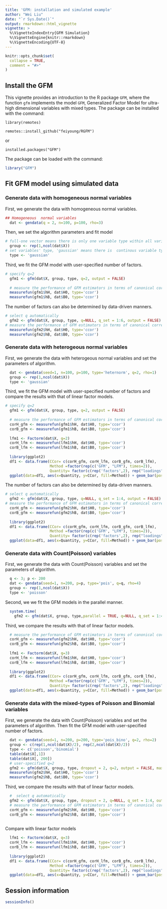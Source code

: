 ```yaml
---
title: 'GFM: installation and simulated example'
author: "Wei Liu"
date: "`r Sys.Date()`"
output: rmarkdown::html_vignette
vignette: >
  %\VignetteIndexEntry{GFM Simulation}
  %\VignetteEngine{knitr::rmarkdown}
  %\VignetteEncoding{UTF-8}
---
```


```r
knitr::opts_chunk$set(
  collapse = TRUE,
  comment = "#>"
)
```



## Install the GFM
This vignette provides an introduction to the R package `GFM`, where the function `gfm` implements the model `GFM`, Generalized Factor Model for ultra-high dimensional variables with mixed types.
The package can be installed with the command:

`library(remotes)`

`remotes::install_github("feiyoung/RGFM")`

or

`installed.packages("GFM")`

The package can be loaded with the command:
```r
library("GFM")
```

## Fit GFM model using simulated data
### Generate data with  homogeneous  normal variables
First, we generate the data with  homogeneous  normal variables.
```r
## Homogeneous  normal variables
  dat <- gendata(q = 2, n=100, p=100, rho=3)
```
Then, we set the algorithm parameters and fit model
```r
# full-one vector means there is only one variable type within all variables.
  group <- rep(1,ncol(dat$X)) 
# set variables' type, 'gaussian' means there is  continous variable type.
  type <- 'gaussian' 
```
Third, we fit the GFM model with user-specified number of factors.
```r
# specify q=2
  gfm1 <- gfm(dat$X, group, type, q=2, output = FALSE)
  
  # measure the performance of GFM estimators in terms of canonical correlations
  measurefun(gfm1$hH, dat$H0, type='ccor')
  measurefun(gfm1$hB, dat$B0, type='ccor')
```
The number of factors can also be determined by data-driven manners.
```r
# select q automatically
  gfm2 <- gfm(dat$X, group, type, q=NULL, q_set = 1:6, output = FALSE)
# measure the performance of GFM estimators in terms of canonical correlations
  measurefun(gfm2$hH, dat$H0, type='ccor')
  measurefun(gfm2$hB, dat$B0, type='ccor')
```


### Generate data with  heterogeous normal variables
First, we generate the data with  heterogeous  normal variables and set the parameters of algorithm.
```r
  dat <- gendata(seed=1, n=100, p=100, type='heternorm', q=2, rho=1)
  group <- rep(1,ncol(dat$X))
  type <- 'gaussian'
```

Third, we fit the GFM model with user-specified number of factors and compare the results with that of linear factor models.
```r
# specify q=2
  gfm1 <- gfm(dat$X, group, type, q=2, output = FALSE)
  
  # measure the performance of GFM estimators in terms of canonical correlations
  corH_gfm <- measurefun(gfm1$hH, dat$H0, type='ccor')
  corB_gfm <- measurefun(gfm1$hB, dat$B0, type='ccor')
  
  lfm1 <- Factorm(dat$X, q=2)
  corH_lfm <- measurefun(lfm1$hH, dat$H0, type='ccor')
  corB_lfm <- measurefun(lfm1$hB, dat$B0, type='ccor')
  
  library(ggplot2)
  df1 <- data.frame(CCor= c(corH_gfm, corH_lfm, corB_gfm, corB_lfm),
                    Method =factor(rep(c('GFM', "LFM"), times=2)),
                    Quantity= factor(c(rep('factors',2), rep("loadings", 2))))
  ggplot(data=df1, aes(x=Quantity, y=CCor, fill=Method)) + geom_bar(position = "dodge", stat="identity",width = 0.5)
```

The number of factors can also be determined by data-driven manners.
```r
# select q automatically
  gfm2 <- gfm(dat$X, group, type, q=NULL, q_set = 1:4, output = FALSE)
# measure the performance of GFM estimators in terms of canonical correlations
  corH_gfm <- measurefun(gfm2$hH, dat$H0, type='ccor')
  corB_gfm <- measurefun(gfm2$hB, dat$B0, type='ccor')
  
  library(ggplot2)
  df1 <- data.frame(CCor= c(corH_gfm, corH_lfm, corB_gfm, corB_lfm),
                    Method =factor(rep(c('GFM', "LFM"), times=2)),
                    Quantity= factor(c(rep('factors',2), rep("loadings", 2))))
  ggplot(data=df1, aes(x=Quantity, y=CCor, fill=Method)) + geom_bar(position = "dodge", stat="identity",width = 0.5)
```

### Generate data with  Count(Poisson) variables
First, we generate the data with  Count(Poisson) variables and set the parameters of algorithm.
```r
  q <- 3; p <- 200
  dat <- gendata(seed=1, n=200, p=p, type='pois', q=q, rho=4)
  group <- rep(1,ncol(dat$X))
  type <- 'poisson'
```

Second, we we fit the GFM models in the parallel manner. 
```r
  system.time(
    gfm2 <- gfm(dat$X, group, type,parallel = TRUE, q=NULL, q_set = 1:4, output = FALSE, fast_version = TRUE))
```

Third, we compare the results with that of linear factor models.
```r

  # measure the performance of GFM estimators in terms of canonical correlations
  corH_gfm <- measurefun(gfm2$hH, dat$H0, type='ccor')
  corB_gfm <- measurefun(gfm2$hB, dat$B0, type='ccor')
  
  lfm1 <- Factorm(dat$X, q=3)
  corH_lfm <- measurefun(lfm1$hH, dat$H0, type='ccor')
  corB_lfm <- measurefun(lfm1$hB, dat$B0, type='ccor')
  
  library(ggplot2)
  df1 <- data.frame(CCor= c(corH_gfm, corH_lfm, corB_gfm, corB_lfm),
                    Method =factor(rep(c('GFM', "LFM"), times=2)),
                    Quantity= factor(c(rep('factors',2), rep("loadings", 2))))
  ggplot(data=df1, aes(x=Quantity, y=CCor, fill=Method)) + geom_bar(position = "dodge", stat="identity",width = 0.5)
```


### Generate data with  the mixed-types of Poisson and Binomial variables
First, we generate the data with  Count(Poisson) variables and set the parameters of algorithm. Then fit the GFM model with user-specified number of factors.
```r
  dat <- gendata(seed=1, n=200, p=200, type='pois_bino', q=2, rho=2)
  group <- c(rep(1,ncol(dat$X)/2), rep(2,ncol(dat$X)/2))
  type <- c('poisson','binomial')
  table(dat$X[,1])
  table(dat$X[, 200])
  # user-specified q=2
  gfm2 <- gfm(dat$X, group, type, dropout = 2, q=2, output = FALSE, maxIter=5)
  measurefun(gfm2$hH, dat$H0, type='ccor')
  measurefun(gfm2$hB, dat$B0, type='ccor')
```


Third, we compare the results with that of linear factor models.
```r
  #  select q automatically
  gfm2 <- gfm(dat$X, group, type, dropout = 2, q=NULL, q_set = 1:4, output = FALSE)
  # measure the performance of GFM estimators in terms of canonical correlations
  corH_gfm <- measurefun(gfm2$hH, dat$H0, type='ccor')
  corB_gfm <- measurefun(gfm2$hB, dat$B0, type='ccor')
  
```
Compare with linear factor models
```r
  lfm1 <- Factorm(dat$X, q=3)
  corH_lfm <- measurefun(lfm1$hH, dat$H0, type='ccor')
  corB_lfm <- measurefun(lfm1$hB, dat$B0, type='ccor')
  
  library(ggplot2)
  df1 <- data.frame(CCor= c(corH_gfm, corH_lfm, corB_gfm, corB_lfm),
                    Method =factor(rep(c('GFM', "LFM"), times=2)),
                    Quantity= factor(c(rep('factors',2), rep("loadings", 2))))
  ggplot(data=df1, aes(x=Quantity, y=CCor, fill=Method)) + geom_bar(position = "dodge", stat="identity",width = 0.5)
```
## Session information
```r
sessionInfo()
```
